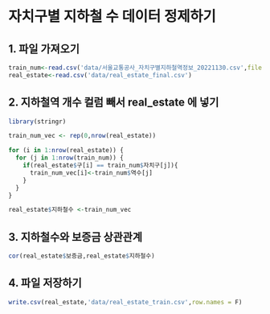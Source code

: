 # 자치구별 지하철 수 데이터 정제하기

## 1. 파일 가져오기

```r
train_num<-read.csv('data/서울교통공사_자치구별지하철역정보_20221130.csv',fileEncoding = 'euc-kr')
real_estate<-read.csv('data/real_estate_final.csv')
```

## 2. 지하철역 개수 컬럼 빼서 real_estate 에 넣기

```r
library(stringr)
```

```r
train_num_vec <- rep(0,nrow(real_estate))

for (i in 1:nrow(real_estate)) {
  for (j in 1:nrow(train_num)) {
    if(real_estate$구[i] == train_num$자치구[j]){
      train_num_vec[i]<-train_num$역수[j]
    }
  }
}
```

```r
real_estate$지하철수 <-train_num_vec
```

## 3. 지하철수와 보증금 상관관계

```r
cor(real_estate$보증금,real_estate$지하철수)
```

## 4. 파일 저장하기

```r
write.csv(real_estate,'data/real_estate_train.csv',row.names = F)
```
